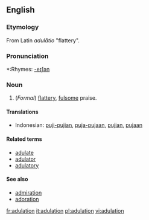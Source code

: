 ==English==

===Etymology===
From Latin ''adulātio'' "flattery".

===Pronunciation===
*:Rhymes: [[Rhymes:English:-eɪʃǝn|-eɪʃǝn]]

===Noun===
{{en-noun-reg}}

# (''Formal'') [[flattery]], [[fulsome]] praise.

====Translations====
*Indonesian: [[puji|puji-pujian]], [[puja|puja-pujaan]], [[puji|pujian]], [[puja|pujaan]]

====Related terms====
*[[adulate]]
*[[adulator]]
*[[adulatory]]

====See also====
*[[admiration]]
*[[adoration]]



[[fr:adulation]]
[[it:adulation]]
[[pl:adulation]]
[[vi:adulation]]
